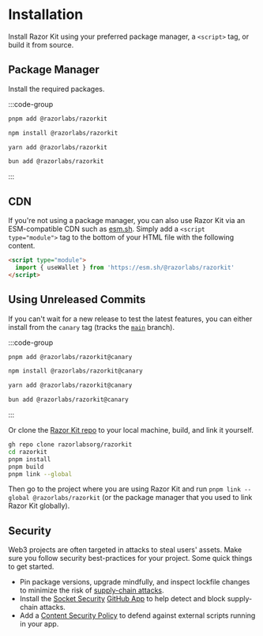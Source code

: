 # Installation

Install Razor Kit using your preferred package manager, a `<script>` tag, or 
build it from source.

## Package Manager

Install the required packages.

:::code-group
```bash [pnpm]
pnpm add @razorlabs/razorkit
```

```bash [npm]
npm install @razorlabs/razorkit
```

```bash [yarn]
yarn add @razorlabs/razorkit
```

```bash [bun]
bun add @razorlabs/razorkit
```
:::

## CDN

If you're not using a package manager, you can also use Razor Kit via an ESM-compatible 
CDN such as [esm.sh](https://esm.sh). Simply add a `<script type="module">` tag to the 
bottom of your HTML file with the following content.

```html
<script type="module">
  import { useWallet } from 'https://esm.sh/@razorlabs/razorkit'
</script>
```

## Using Unreleased Commits

If you can't wait for a new release to test the latest features, you can either install 
from the `canary` tag (tracks the [`main`](https://github.com/razorlabsorg/razorkit/tree/main) branch).

:::code-group
```bash [pnpm]
pnpm add @razorlabs/razorkit@canary
```

```bash [npm]
npm install @razorlabs/razorkit@canary
```

```bash [yarn]
yarn add @razorlabs/razorkit@canary
```

```bash [bun]
bun add @razorlabs/razorkit@canary
```
:::

Or clone the [Razor Kit repo](https://github.com/razorlabsorg/razorkit) to your local machine, 
build, and link it yourself.

```bash
gh repo clone razorlabsorg/razorkit
cd razorkit
pnpm install
pnpm build
pnpm link --global
```

Then go to the project where you are using Razor Kit and run `pnpm link --global @razorlabs/razorkit` 
(or the package manager that you used to link Razor Kit globally).

## Security

Web3 projects are often targeted in attacks to steal users' assets. Make sure you follow security best-practices for your project. Some quick things to get started.

- Pin package versions, upgrade mindfully, and inspect lockfile changes to minimize the risk of [supply-chain attacks](https://nodejs.org/en/guides/security/#supply-chain-attacks).
- Install the [Socket Security](https://socket.dev) [GitHub App](https://github.com/apps/socket-security) to help detect and block supply-chain attacks.
- Add a [Content Security Policy](https://cheatsheetseries.owasp.org/cheatsheets/Content_Security_Policy_Cheat_Sheet.html) to defend against external scripts running in your app.
